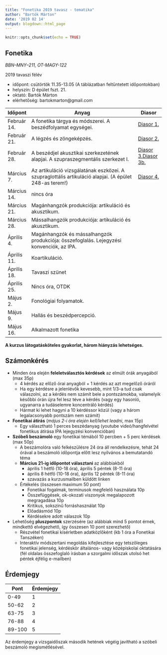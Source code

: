 ```yaml
---
title: "Fonetika 2019 tavasz - tematika"
author: "Bartók Márton"
date: '2019 02 14'
output: blogdown::html_page
---
```


```r
knitr::opts_chunk$set(echo = TRUE)
```

## Fonetika

*BBN–MNY–211, OT-MAGY-122*

2019 tavaszi félév

* időpont: csütörtök	11.35-13.05 (A táblázatban feltüntetett időpontokban)
* helyszín: D épület fszt. 21.
* oktató: Bartók Márton
* elérhetőség: bartokmarton@gmail.com

Időpont | Anyag | Diasor
---- | ------------------------------------------------- | -----------
Február 14. |	A fonetika tárgya és módszerei. A beszédfolyamat egységei. | <a href="../../../teaching_material/phonetics_2019_spring/fonetika_2019_01.pdf" target = "_blank">Diasor 1.</a>
Február 21.	| A légzés és zöngeképzés. | <a href="../../../teaching_material/phonetics_2019_spring/fonetika_2019_02.pdf" target = "_blank">Diasor 2.</a> 
Február 28.	| A beszédjel akusztikai szerkezetének alapjai. A szupraszegmentális szerkezet I. | <a href="../../../teaching_material/phonetics_2019_spring/fonetika_2019_03.pdf" target = "_blank">Diasor 3.</a><a href="../../../teaching_material/phonetics_2019_spring/fonetika_2019_03b.pdf" target = "_blank">Diasor 3b.</a>
Március 7. |	Az artikuláció vizsgálatának eszközei. A szupraglottális artikuláció alapjai. (A épület 248-as terem!) | <a href="../../../teaching_material/phonetics_2019_spring/fonetika_2019_04.pdf" target = "_blank">Diasor 4.</a>
Március 14.	| nincs óra |
Március 21.	| Magánhangzók produkciója: artikuláció és akusztikum. |
Március 28.	| Mássalhangzók produkciója: artikuláció és akusztikum. |
Április 4. |	Magánhangzók és mássalhangzók produkciója: összefoglalás. Lejegyzési konvenciók, az IPA. |
Április 11. |	Koartikuláció. |
Április 18. |	Tavaszi szünet |
Április 25.	| Nincs óra, OTDK |
Május 2.	| Fonológiai folyamatok. |
Május 9. |	Hallás és beszédpercepció. |
Május 16.	| Alkalmazott fonetika |

**A kurzus látogatásköteles gyakorlat, három hiányzás lehetséges.**

## Számonkérés

*	Minden óra elején **feleletválasztós kérdések** az elmúlt órák anyagából (max 35p)
    + 4 kérdés az előző órai anyagból + 1 kérdés az azt megelőző óráról
    + Ha egy kérdésre a jelenlévők kevesebb, mint 1/3-a tud csak válaszolni, az a kérdés nem számít bele a pontszámokba, valamelyik későbbi órán újra fel lesz téve a kérdés (vagy egy hasonló, ugyanarra a tudáselemre koncentráló kérdés)
    + Hármat ki lehet hagyni a 10 kérdéssor közül (vagy a három legalacsonyabb pontszám nem számít)
* **Fonetikai átírás** (*május 2-i óra elején kell/lehet leadni*, max 15p)
    + Egy választható 1 perces beszédanyag (youtube videó/hangfelvétel fonetikus átírása IPA lejegyzési konvencióban)
* **Szóbeli beszámoló** egy fonetikai témából 10 percben + 5 perc kérdések (max 50p)
    + A beszámolóra való felkészülésre 24 óra áll rendelkezésre, tehát 24 órával a beszámoló időpontja előtt lesz nyilvános a bemutatandó téma
    + **Március 21-ig időpontot választani** az alábbiakból
        + április 1 hétfő (10-18 óra), április 5 péntek (8-11 óra)
        + április 8 hétfő (10-18 óra), április 12 péntek (8-11 óra)
        + szavazás a kurzusmailben küldött linken
    + Értékelés (összesen maximum 50 pont)
        + Fonetikai fogalmak, terminusok megfelelő használata 10p
        + Összefüggések, ok-okozati viszonyok megalapozott megragadása 10p
        + Kritikus, sokszínű forráshasználat 10p
        + Előadásmód 10p
        + Kérdésekre adott válaszok 10p
*	Lehetőség **pluszpontok** szerzésére (az alábbiak mind 5 pontot érnek, mindkettő elvégezhető, így összesen 10 pont szerezhető)
    + Részvétel fonetikai kísérletben adatközlőként (kb 1 óra a Fonetikai Tanszéken)
    + Interaktív módszertani megoldás kifejlesztése egy tetszőleges fonetikai jelenség, kérdéskör általános- vagy középiskolai oktatására (fél oldalas összefoglaló írásban a szorgalmi időszak utolsó het péntek éjfélig e-mailben)


## Érdemjegy

Pont | Érdemjegy
---- | ---------
0-49 | 1
50-62 | 2
63-75 | 3
76-88 | 4
89-100 | 5

Az érdemjegy a vizsgaidőszak második hetének végéig javítható a szóbeli beszámoló megismétlésével.
